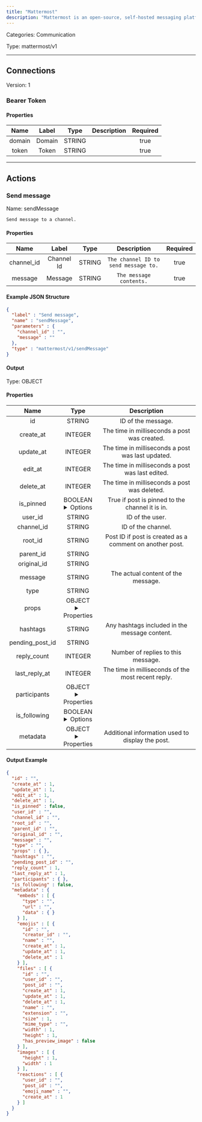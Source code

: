 ```yaml
---
title: "Mattermost"
description: "Mattermost is an open-source, self-hosted messaging platform designed for secure team collaboration and communication."
---
```



Categories: Communication


Type: mattermost/v1

<hr />



## Connections

Version: 1


### Bearer Token

#### Properties

|      Name       |      Label     |     Type     |     Description     | Required |
|:---------------:|:--------------:|:------------:|:-------------------:|:--------:|
| domain | Domain | STRING |  | true |
| token | Token | STRING |  | true |





<hr />


## Actions


### Send message
Name: sendMessage

`Send message to a channel.`

#### Properties

|      Name       |      Label     |     Type     |     Description     | Required |
|:---------------:|:--------------:|:------------:|:-------------------:|:--------:|
| channel_id | Channel Id | STRING | `The channel ID to send message to.` | true |
| message | Message | STRING | `The message contents.` | true |

#### Example JSON Structure
```json
{
  "label" : "Send message",
  "name" : "sendMessage",
  "parameters" : {
    "channel_id" : "",
    "message" : ""
  },
  "type" : "mattermost/v1/sendMessage"
}
```

#### Output



Type: OBJECT


#### Properties

|     Name     |     Type     |     Description     |
|:------------:|:------------:|:-------------------:|
| id | STRING | ID of the message. |
| create_at | INTEGER | The time in milliseconds a post was created. |
| update_at | INTEGER | The time in milliseconds a post was last updated. |
| edit_at | INTEGER | The time in milliseconds a post was last edited. |
| delete_at | INTEGER | The time in milliseconds a post was deleted. |
| is_pinned | BOOLEAN <details> <summary> Options </summary> true, false </details> | True if post is pinned to the channel it is in. |
| user_id | STRING | ID of the user. |
| channel_id | STRING | ID of the channel. |
| root_id | STRING | Post ID if post is created as a comment on another post. |
| parent_id | STRING |  |
| original_id | STRING |  |
| message | STRING | The actual content of the message. |
| type | STRING |  |
| props | OBJECT <details> <summary> Properties </summary> &#123;&#125; </details> |  |
| hashtags | STRING | Any hashtags included in the message content. |
| pending_post_id | STRING |  |
| reply_count | INTEGER | Number of replies to this message. |
| last_reply_at | INTEGER | The time in milliseconds of the most recent reply. |
| participants | OBJECT <details> <summary> Properties </summary> &#123;&#125; </details> |  |
| is_following | BOOLEAN <details> <summary> Options </summary> true, false </details> |  |
| metadata | OBJECT <details> <summary> Properties </summary> &#123;[&#123;STRING\(type), STRING\(url), &#123;&#125;\(data)&#125;]\(embeds), [&#123;STRING\(id), STRING\(creator_id), STRING\(name), INTEGER\(create_at), INTEGER\(update_at), INTEGER\(delete_at)&#125;]\(emojis), [&#123;STRING\(id), STRING\(user_id), STRING\(post_id), INTEGER\(create_at), INTEGER\(update_at), INTEGER\(delete_at), STRING\(name), STRING\(extension), INTEGER\(size), STRING\(mime_type), INTEGER\(width), INTEGER\(height), BOOLEAN\(has_preview_image)&#125;]\(files), [&#123;INTEGER\(height), INTEGER\(width)&#125;]\(images), [&#123;STRING\(user_id), STRING\(post_id), STRING\(emoji_name), INTEGER\(create_at)&#125;]\(reactions)&#125; </details> | Additional information used to display the post. |




#### Output Example
```json
{
  "id" : "",
  "create_at" : 1,
  "update_at" : 1,
  "edit_at" : 1,
  "delete_at" : 1,
  "is_pinned" : false,
  "user_id" : "",
  "channel_id" : "",
  "root_id" : "",
  "parent_id" : "",
  "original_id" : "",
  "message" : "",
  "type" : "",
  "props" : { },
  "hashtags" : "",
  "pending_post_id" : "",
  "reply_count" : 1,
  "last_reply_at" : 1,
  "participants" : { },
  "is_following" : false,
  "metadata" : {
    "embeds" : [ {
      "type" : "",
      "url" : "",
      "data" : { }
    } ],
    "emojis" : [ {
      "id" : "",
      "creator_id" : "",
      "name" : "",
      "create_at" : 1,
      "update_at" : 1,
      "delete_at" : 1
    } ],
    "files" : [ {
      "id" : "",
      "user_id" : "",
      "post_id" : "",
      "create_at" : 1,
      "update_at" : 1,
      "delete_at" : 1,
      "name" : "",
      "extension" : "",
      "size" : 1,
      "mime_type" : "",
      "width" : 1,
      "height" : 1,
      "has_preview_image" : false
    } ],
    "images" : [ {
      "height" : 1,
      "width" : 1
    } ],
    "reactions" : [ {
      "user_id" : "",
      "post_id" : "",
      "emoji_name" : "",
      "create_at" : 1
    } ]
  }
}
```




